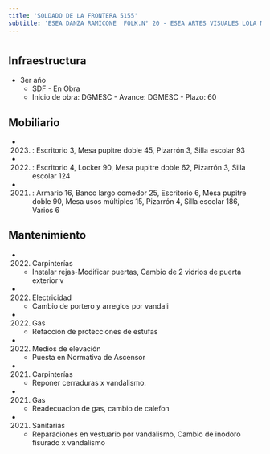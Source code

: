 ```yaml
---
title: 'SOLDADO DE LA FRONTERA 5155'
subtitle: 'ESEA DANZA RAMICONE  FOLK.N° 20 - ESEA ARTES VISUALES LOLA MORA'
---
```


#
## Infraestructura

* 3er año 
    + SDF - En Obra 
    + Inicio de obra: DGMESC - Avance: DGMESC - Plazo: 60 



## Mobiliario

*  (2023) : Escritorio 3, Mesa pupitre doble 45, Pizarrón 3, Silla escolar 93 

*  (2022) : Escritorio 4, Locker 90, Mesa pupitre doble 62, Pizarrón 3, Silla escolar 124 

*  (2021) : Armario 16, Banco largo comedor 25, Escritorio 6, Mesa pupitre doble 90, Mesa usos múltiples 15, Pizarrón 4, Silla escolar 186, Varios 6 





## Mantenimiento

*  (2022) Carpinterías 
    + Instalar rejas-Modificar puertas, Cambio de 2 vidrios de puerta exterior v

*  (2022) Electricidad 
    + Cambio de portero y arreglos por vandali

*  (2022) Gas 
    + Refacción de protecciones de estufas

*  (2022) Medios de elevación 
    + Puesta en Normativa de Ascensor

*  (2021) Carpinterías 
    + Reponer cerraduras x vandalismo.

*  (2021) Gas 
    + Readecuacion de gas, cambio de calefon

*  (2021) Sanitarias 
    + Reparaciones en vestuario por vandalismo, Cambio de inodoro fisurado x vandalismo






